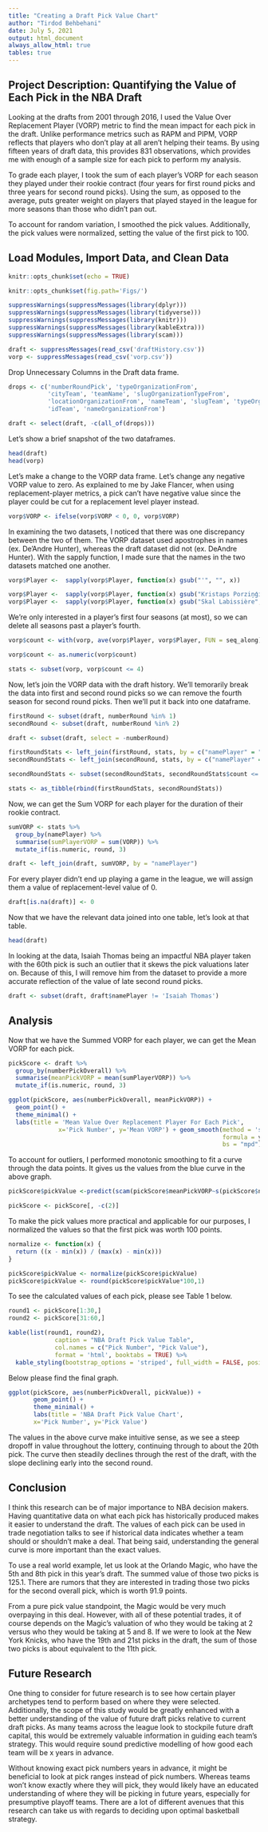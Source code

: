 ```yaml
---
title: "Creating a Draft Pick Value Chart"
author: "Tirdod Behbehani"
date: July 5, 2021
output: html_document
always_allow_html: true
tables: true
---
```


## Project Description: Quantifying the Value of Each Pick in the NBA Draft

Looking at the drafts from 2001 through 2016, I used the Value Over 
Replacement Player (VORP) metric to find the mean impact for each pick in the draft.  Unlike performance metrics such as RAPM and PIPM, VORP reflects that players who don't play at all aren't helping their teams.  By using fifteen years of draft data, this provides 831 observations, which provides me with enough of a sample size for each pick to perform my analysis.

To grade each player, I took the sum of each player's VORP for each season they played under their rookie contract (four years for first round picks and three years for second round picks).  Using the sum, as opposed to the average, puts greater weight on players that played stayed in the league for more seasons than those who didn't pan out.

To account for random variation, I smoothed the pick values.  Additionally,
the pick values were normalized, setting the value of the first pick to 100.

## Load Modules, Import Data, and Clean Data

```r
knitr::opts_chunk$set(echo = TRUE)
```

```r
knitr::opts_chunk$set(fig.path='Figs/')
```

```r
suppressWarnings(suppressMessages(library(dplyr)))
suppressWarnings(suppressMessages(library(tidyverse)))
suppressWarnings(suppressMessages(library(knitr)))
suppressWarnings(suppressMessages(library(kableExtra)))
suppressWarnings(suppressMessages(library(scam)))

draft <- suppressMessages(read_csv('draftHistory.csv'))
vorp <- suppressMessages(read_csv('vorp.csv'))
```
Drop Unnecessary Columns in the Draft data frame.

```r
drops <- c('numberRoundPick', 'typeOrganizationFrom', 
           'cityTeam', 'teamName', 'slugOrganizationTypeFrom', 
           'locationOrganizationFrom', 'nameTeam', 'slugTeam', 'typeOrganizationFrom',
           'idTeam', 'nameOrganizationFrom')

draft <- select(draft, -c(all_of(drops)))
```
Let's show a brief snapshot of the two dataframes.

```r
head(draft)
head(vorp)
```
Let's make a change to the VORP data frame.  Let's change any negative VORP value to zero.  As explained to me by Jake Flancer, when using replacement-player metrics, a pick can't have negative value since the player could be cut for a replacement level player instead.  

```r
vorp$VORP <- ifelse(vorp$VORP < 0, 0, vorp$VORP)
```
In examining the two datasets, I noticed that there was one discrepancy between the two of them.  The VORP dataset used apostrophes in names (ex. De'Andre Hunter), whereas the draft dataset did not (ex. DeAndre Hunter).  With the sapply function, I made sure that the names in the two datasets matched one another.

```r
vorp$Player <-  sapply(vorp$Player, function(x) gsub("'", "", x))
```

```r
vorp$Player <-  sapply(vorp$Player, function(x) gsub("Kristaps Porziņģis", "Kristaps Porzingis", x))
vorp$Player <-  sapply(vorp$Player, function(x) gsub("Skal Labissière", "Skal Labissiere", x))

```
We're only interested in a player's first four seasons (at most), so we can 
delete all seasons past a player's fourth.

```r
vorp$count <- with(vorp, ave(vorp$Player, vorp$Player, FUN = seq_along))

vorp$count <- as.numeric(vorp$count)

stats <- subset(vorp, vorp$count <= 4)
```

Now, let's join the VORP data with the draft history.  We'll temorarily break
the data into first and second round picks so we can remove the fourth season
for second round picks.  Then we'll put it back into one dataframe.

```r
firstRound <- subset(draft, numberRound %in% 1)
secondRound <- subset(draft, numberRound %in% 2)

draft <- subset(draft, select = -numberRound)

firstRoundStats <- left_join(firstRound, stats, by = c("namePlayer" = "Player"))
secondRoundStats <- left_join(secondRound, stats, by = c("namePlayer" = "Player"))

secondRoundStats <- subset(secondRoundStats, secondRoundStats$count <= 3)

stats <- as_tibble(rbind(firstRoundStats, secondRoundStats))

```
Now, we can get the Sum VORP for each player for the duration of their rookie
contract.  

```r
sumVORP <- stats %>% 
  group_by(namePlayer) %>% 
  summarise(sumPlayerVORP = sum(VORP)) %>%
  mutate_if(is.numeric, round, 3)

draft <- left_join(draft, sumVORP, by = "namePlayer")
```
For every player didn't end up playing a game in the league, we will assign them a value of replacement-level value of 0.

```r
draft[is.na(draft)] <- 0
```
Now that we have the relevant data joined into one table, let's look at 
that table.

```r
head(draft)
```
In looking at the data, Isaiah Thomas being an impactful NBA player taken with the 60th pick is such an outlier that it skews the pick valuations later on.  Because of this, I will remove him from the dataset to provide a more accurate reflection of the value of late second round picks.

```r
draft <- subset(draft, draft$namePlayer != 'Isaiah Thomas')
```

## Analysis

Now that we have the Summed VORP for each player, we can get the Mean VORP for
each pick.

```r
pickScore <- draft %>% 
  group_by(numberPickOverall) %>% 
  summarise(meanPickVORP = mean(sumPlayerVORP)) %>%
  mutate_if(is.numeric, round, 3)

ggplot(pickScore, aes(numberPickOverall, meanPickVORP)) +
  geom_point() +
  theme_minimal() +
  labs(title = 'Mean Value Over Replacement Player For Each Pick', 
              x='Pick Number', y='Mean VORP') + geom_smooth(method = 'scam',
                                                            formula = y ~ s(x,k=5, 
                                                            bs = "mpd"), se=TRUE)

```

To account for outliers, I performed monotonic smoothing to fit a curve through the
data points.  It gives us the values from the blue curve in the above graph.

```r
pickScore$pickValue <-predict(scam(pickScore$meanPickVORP~s(pickScore$numberPickOverall,k=5,bs="mpd")),se=FALSE)

pickScore <- pickScore[, -c(2)]

```
To make the pick values more practical and applicable for our purposes,
I normalized the values so that the first pick was worth 100 points.

```r
normalize <- function(x) {
  return ((x - min(x)) / (max(x) - min(x)))
}

pickScore$pickValue <- normalize(pickScore$pickValue)
pickScore$pickValue <- round(pickScore$pickValue*100,1)
```
To see the calculated values of each pick, please see Table 1 below.

```r
round1 <- pickScore[1:30,]
round2 <- pickScore[31:60,]

kable(list(round1, round2), 
             caption = "NBA Draft Pick Value Table",
             col.names = c("Pick Number", "Pick Value"),
             format = 'html', booktabs = TRUE) %>%
  kable_styling(bootstrap_options = 'striped', full_width = FALSE, position='left')

```
Below please find the final graph.

```r
ggplot(pickScore, aes(numberPickOverall, pickValue)) +
       geom_point() +
       theme_minimal() +
       labs(title = 'NBA Draft Pick Value Chart', 
       x='Pick Number', y='Pick Value')

```

The values in the above curve make intuitive sense, as we see a steep dropoff in value throughout the lottery, continuing through to about the 20th pick. The curve then steadily declines through the rest of the draft, with the slope declining early into the second round.

## Conclusion

I think this research can be of major importance to NBA decision makers.  Having quantitative data on what each pick has historically produced makes it easier to understand the draft.  The values of each pick can be used in trade negotiation talks to see if historical data indicates whether a team should or shouldn't make a deal.  That being said, understanding the general curve is more important than the exact values.  

To use a real world example, let us look at the Orlando Magic, who have the 5th and 8th pick in this year's draft.  The summed value of those two picks is 125.1.  There are rumors that they are interested in trading those two picks for the second overall pick, which is worth 91.9 points.  

From a pure pick value standpoint, the Magic would be very much overpaying in this deal.  However, with all of these potential trades, it of course depends on the Magic's valuation of who they would be taking at 2 versus who they would be taking at 5 and 8. If we were to look at the New York Knicks, who have the 19th and 21st picks in the draft, the sum of those two picks is about equivalent to the 11th pick.

## Future Research 

One thing to consider for future research is to see how certain player archetypes tend to perform based on where they were selected. Additionally, the scope of this study would be greatly enhanced with a better understanding of the value of future draft picks relative to current draft picks. As many teams across the league look to stockpile future draft capital, this would be extremely valuable information in guiding each team's strategy.  This would require sound predictive modelling of how good each team will be x years in advance.

Without knowing exact pick numbers years in advance, it might be beneficial to look at pick ranges instead of pick numbers. Whereas teams won’t know exactly where they will pick, they would likely have an educated understanding of where they will be picking in future years, especially for presumptive playoff teams. There are a lot of different avenues that this research can take us with regards to deciding upon optimal basketball strategy.